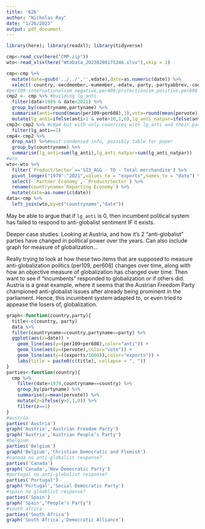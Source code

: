 ```yaml
---
title: '626'
author: "Nicholas Ray"
date: "1/26/2023"
output: pdf_document
---
```

```r
library(here); library(readxl); library(tidyverse)
```
```r
cmp<-read_csv(here("CMP.zip"))
wto<-read_xlsx(here("WtoData_20230208175246.xlsx"),skip = 1)
```
```r
cmp<-cmp %>%
  mutate(date=gsub('../../','',edate),date=as.numeric(date)) %>%
  select(-country,-oecdmember,-eumember,-edate,-party,-partyabbrev,-coderid,-manual,-coderyear,-testresult,-testeditsim,-voteest,-presvote,-progtype,-datasetorigin,-corpusversion,-total,-peruncod)
#per109:internationalism_negative,per406:protectionism_positive,per608:multiculturalism_negative,per601:national_...
cmp2 <- cmp %>% #building lg_anti
  filter(date>1989 & date<2021) %>%
  group_by(countryname,partyname) %>%
  summarise(anti=round(mean(per109+per608),1),vote=round(mean(pervote),1),parfam=mean(parfam)) %>%
  mutate(lg_anti=ifelse(anti>1 & vote>10,1,0),lg_anti_natpar=ifelse(anti>1 & vote>10 & parfam==70,1,0))
cmp3<-cmp2 %>% #cmp4 but with only countries with lg_anti and their party names (allows us to see what parties in cmp4)
  filter(lg_anti==1)
cmp4<-cmp2 %>%
  drop_na() %>%#most condensed info, possibly table for paper
  group_by(countryname) %>%
  summarise(lg_anti=sum(lg_anti),lg_anti_natpar=sum(lg_anti_natpar))
#wto
wto<-wto %>%
  filter(`Product/Sector`=='SI3_AGG - TO - Total merchandise') %>%
  pivot_longer("1979":"2021",values_to = "exports",names_to = "date") %>%
  select(-`Partner Economy`,-`Product/Sector`) %>%
  rename(countryname=`Reporting Economy`) %>%
  mutate(date=as.numeric(date))
data<-cmp %>%
  left_join(wto,by=c("countryname","date"))
```

May be able to argue that if `lg_anti` is 0, then incumbent political system has failed to respond to anti-globalist sentiment IF it exists.

Deeper case studies: Looking at Austria, and how it's 2 "anti-globalist" parties have changed in political power over the years. Can also include graph for measure of globalization...

Really trying to look at how these two items that are supposed to measure anti-globalization politics (per109, per608) changes over time, along with how an objective measure of globalization has changed over time. Then want to see if "incumbents" responded to globalization or if others did. Austria is a great example, where it seems that the Austrian Freedom Party championed anti-globalist issues after already being prominent in the parliament. Hence, this incumbent system adapted to, or even tried to appease the losers of, globalization. 

```r
graph<-function(country,party){
  title<-c(country, party)
  data %>%
  filter(countryname==country,partyname==party) %>%
  ggplot(aes(x=date)) +
    geom_line(aes(y=(per109+per608),color="anti")) +
    geom_line(aes(y=(pervote),color="vote")) +
    geom_line(aes(y=((exports/1000)),color="exports")) +
    labs(title = paste0(c(title), collapse = ", "))
}
parties<-function(country){
  cmp %>%
    filter(date>1979,countryname==country) %>%
    group_by(partyname) %>%
    summarise(y=mean(pervote)) %>%
    mutate(z=ifelse(y>5,1,0)) %>%
    filter(z==1)
}
#austria
parties('Austria')
graph('Austria','Austrian Freedom Party')
graph('Austria','Austrian People’s Party')
#belgium
parties('Belgium')
graph('Belgium','Christian Democratic and Flemish')
#canada no anti-globalist response?
parties('Canada')
graph('Canada','New Democratic Party')
#portugal no anti-globalist response?
parties('Portugal')
graph('Portugal','Social Democratic Party')
#spain no gloablist response?
parties('Spain')
graph('Spain',"People's Party")
#south africa
parties('South Africa')
graph('South Africa','Democratic Alliance')
```

